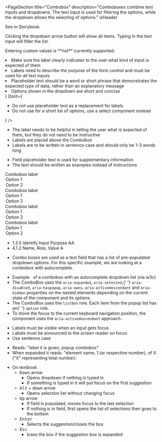 
<PageSection
  title="Combobox"
  description="Comboboxes combine text inputs and dropdowns. The text input is used for filtering the options,
  while the dropdown allows the selecting of options."
  isHeader
>
  <PharosLink href="#" target="_blank">
    See in Storybook
  </PharosLink>
</PageSection>

<PageSection title="Usage">
  <p>
    Clicking the dropdown arrow button will show all items. Typing in the text input will filter the
    list.
  </p>
  <p>Entering custom values is **not** currently supported.</p>
</PageSection>

<PageSection title="Best practices">
  <BestPractices
    Do={
      <ul>
        <li>
          Make sure the label clearly indicates to the user what kind of input is expected of them
        </li>
        <li>
          Labels need to describe the purpose of the form control and must be used for all text
          inputs
        </li>
        <li>
          Placeholder text should be a word or short phrase that demonstrates the expected type of
          data, rather than an explanatory message
        </li>
        <li>Options shown in the dropdown are short and concise</li>
      </ul>
    }
    Dont={
      <ul>
        <li>Do not use placeholder text as a replacement for labels</li>
        <li>Do not use for a short list of options, use a select component instead</li>
      </ul>
    }
  />
</PageSection>

<PageSection title="Content guidelines">
  <PageSection subSectionLevel={1} title="Labels">
    <ul>
      <li>
        The label needs to be helpful in telling the user what is expected of them, but they do not
        need to be instructive
      </li>
      <li>Labels are placed above the Combobox</li>
      <li>Labels are to be written in sentence case and should only be 1-3 words long</li>
    </ul>
  </PageSection>
  <PageSection
    subSectionLevel={1}
    title="Placeholder text"
    description="Placeholder text is shown inside the text input to help users know what information they can enter."
  >
    <ul>
      <li>Field placeholder text is used for supplementary information</li>
      <li>The text should be written as examples instead of instructions</li>
    </ul>
  </PageSection>
</PageSection>

<PageSection title="States">
  <PageSection
    subSectionLevel={1}
    title="Default"
    description="The default state - when no other state attribute is assigned to the Combobox."
  >
    <Canvas>
      <PharosCombobox>
        <span slot="label">Combobox label</span>
        <option value="1">Option 1</option>
        <option value="2">Option 2</option>
      </PharosCombobox>
    </Canvas>
  </PageSection>
  <PageSection
    subSectionLevel={1}
    title="Disabled"
    description="Display this state when the Combobox is non-interactive."
  >
    <Canvas>
      <PharosCombobox disabled>
        <span slot="label">Combobox label</span>
        <option value="1">Option 1</option>
        <option value="2">Option 2</option>
      </PharosCombobox>
    </Canvas>
  </PageSection>
  <PageSection
    subSectionLevel={1}
    title="Required"
    description="This state signifies a mandatory response from the user."
  >
    <Canvas>
      <PharosCombobox required>
        <span slot="label">Combobox label</span>
        <option value="1">Option 1</option>
        <option value="2">Option 2</option>
      </PharosCombobox>
    </Canvas>
  </PageSection>
  <PageSection
    subSectionLevel={1}
    title="Error"
    description="Display this state when a user has encountered an error with their input. This could be if they didn't fill out a required field, or the information provided does not meet validation requirements."
  >
    <Canvas>
      <PharosCombobox
        required
        invalidated
        message="This field is required, please make a selection"
      >
        <span slot="label">Combobox label</span>
        <option value="1">Option 1</option>
        <option value="2">Option 2</option>
      </PharosCombobox>
    </Canvas>
  </PageSection>
</PageSection>

<PageSection title="Accessibility">
  <PageSection subSectionLevel={1} title="Relevant WCAG guidelines">
    <ul>
      <li>
        <PharosLink href="https://www.w3.org/WAI/WCAG21/Understanding/identify-input-purpose">
          1.3.5 Identify Input Purpose AA
        </PharosLink>
      </li>
      <li>
        <PharosLink href="https://www.w3.org/WAI/WCAG21/Understanding/name-role-value">
          4.1.2 Name, Role, Value A
        </PharosLink>
      </li>
    </ul>
  </PageSection>
  <PageSection subSectionLevel={1} title="Importance">
    <ul>
      <li>
        Combo boxes are used as a text field that has a list of pre-populated dropdown options. For
        this specific example, we are looking at a combobox with autocomplete.
      </li>
    </ul>
  </PageSection>
  <PageSection subSectionLevel={1} title="Code expectations">
    <ul>
      <li>
        <PharosLink href="https://w3c.github.io/aria-practices/examples/combobox/combobox-autocomplete-list.html">
          Example
        </PharosLink>
        &nbsp; of a combobox with an autocomplete dropdown list (via w3c)
      </li>
      <li>
        The ComboBox uses the <code>aria-expanded</code>, <code>aria-selected</code>,{' '}
        <code>aria-disabled</code>, <code>aria-haspopup</code>, <code>aria-owns</code>,
        <code>aria-activedescendant</code> and <code>aria-hidden</code> properties on the nested
        elements depending on the current state of the component and its options.
      </li>
      <li>
        The ComboBox uses the <code>listbox</code> role. Each item from the popup list has an{' '}
        <code>option</code> role.
      </li>
      <li>
        To move the focus to the current keyboard navigation position, the component uses the
        <code>aria-activedescendant</code> approach.
      </li>
    </ul>
  </PageSection>
  <PageSection subSectionLevel={1} title="Expected actions">
    <PageSection subSectionLevel={2} title="Accessibility best practices for labels:">
      <ul>
        <li> Labels must be visible when an input gets focus </li>
        <li> Labels must be announced to the screen reader on focus</li>
        <li> Use sentence case</li>
      </ul>
    </PageSection>
    <PageSection subSectionLevel={2} title="Screen reader">
      <ul>
        <li>Reads: "label it is given, popup combobox"</li>
        <li>
          When expanded it reads: "element name, 1 (or respective number), of X ("X" representing
          total number).
        </li>
      </ul>
    </PageSection>
    <PageSection subSectionLevel={2} title="Keyboard">
      <ul>
        <li>
          On textbook
          <ul>
            <li>
              <kbd>Down</kbd> arrow
              <ul>
                <li> Opens dropdown if nothing is typed in</li>
                <li> If something is typed in it will put focus on the first suggestion </li>
              </ul>
            </li>
            <li>
              <kbd>Alt</kbd> + <kbd>down</kbd> arrow
              <ul>
                <li> Opens selection list without changing focus</li>
              </ul>
            </li>
            <li>
              <kbd>Up</kbd> arrow
              <ul>
                <li>If field is populated, moves focus to the last selection</li>
                <li>
                  If nothing is in field, first opens the list of selections then goes to the bottom
                </li>
              </ul>
            </li>
            <li>
              <kbd>Enter</kbd>
              <ul>
                <li>Selects the suggestion/closes the box </li>
              </ul>
            </li>
            <li>
              <kbd>Esc </kbd>
              <ul>
                <li>loses the box if the suggestion box is expanded </li>
              </ul>
            </li>
          </ul>
        </li>
      </ul>
    </PageSection>
  </PageSection>
</PageSection>
